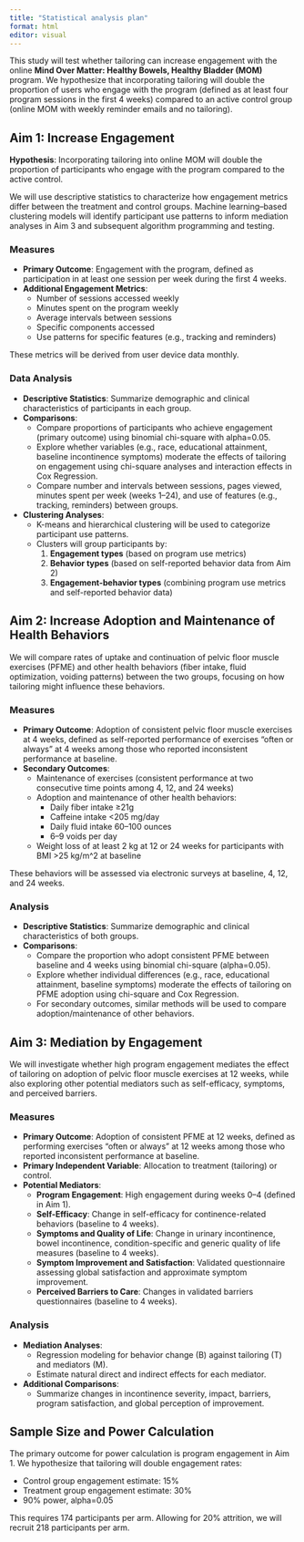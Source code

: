 ```yaml
---
title: "Statistical analysis plan"
format: html
editor: visual
---
```


This study will test whether tailoring can increase engagement with the online **Mind Over Matter: Healthy Bowels, Healthy Bladder (MOM)** program. We hypothesize that incorporating tailoring will double the proportion of users who engage with the program (defined as at least four program sessions in the first 4 weeks) compared to an active control group (online MOM with weekly reminder emails and no tailoring).

## Aim 1: Increase Engagement

**Hypothesis**: Incorporating tailoring into online MOM will double the proportion of participants who engage with the program compared to the active control.

We will use descriptive statistics to characterize how engagement metrics differ between the treatment and control groups. Machine learning–based clustering models will identify participant use patterns to inform mediation analyses in Aim 3 and subsequent algorithm programming and testing.

### Measures

-   **Primary Outcome**: Engagement with the program, defined as participation in at least one session per week during the first 4 weeks.
-   **Additional Engagement Metrics**:
    -   Number of sessions accessed weekly\
    -   Minutes spent on the program weekly\
    -   Average intervals between sessions\
    -   Specific components accessed\
    -   Use patterns for specific features (e.g., tracking and reminders)

These metrics will be derived from user device data monthly.

### Data Analysis

-   **Descriptive Statistics**: Summarize demographic and clinical characteristics of participants in each group.\
-   **Comparisons**:
    -   Compare proportions of participants who achieve engagement (primary outcome) using binomial chi-square with alpha=0.05.\
    -   Explore whether variables (e.g., race, educational attainment, baseline incontinence symptoms) moderate the effects of tailoring on engagement using chi-square analyses and interaction effects in Cox Regression.\
    -   Compare number and intervals between sessions, pages viewed, minutes spent per week (weeks 1–24), and use of features (e.g., tracking, reminders) between groups.
-   **Clustering Analyses**:
    -   K-means and hierarchical clustering will be used to categorize participant use patterns.\
    -   Clusters will group participants by:
        1.  **Engagement types** (based on program use metrics)\
        2.  **Behavior types** (based on self-reported behavior data from Aim 2)\
        3.  **Engagement-behavior types** (combining program use metrics and self-reported behavior data)

## Aim 2: Increase Adoption and Maintenance of Health Behaviors

We will compare rates of uptake and continuation of pelvic floor muscle exercises (PFME) and other health behaviors (fiber intake, fluid optimization, voiding patterns) between the two groups, focusing on how tailoring might influence these behaviors.

### Measures

-   **Primary Outcome**: Adoption of consistent pelvic floor muscle exercises at 4 weeks, defined as self-reported performance of exercises “often or always” at 4 weeks among those who reported inconsistent performance at baseline.\
-   **Secondary Outcomes**:
    -   Maintenance of exercises (consistent performance at two consecutive time points among 4, 12, and 24 weeks)\
    -   Adoption and maintenance of other health behaviors:
        -   Daily fiber intake ≥21g\
        -   Caffeine intake \<205 mg/day\
        -   Daily fluid intake 60–100 ounces\
        -   6–9 voids per day\
    -   Weight loss of at least 2 kg at 12 or 24 weeks for participants with BMI \>25 kg/m\^2 at baseline

These behaviors will be assessed via electronic surveys at baseline, 4, 12, and 24 weeks.

### Analysis

-   **Descriptive Statistics**: Summarize demographic and clinical characteristics of both groups.\
-   **Comparisons**:
    -   Compare the proportion who adopt consistent PFME between baseline and 4 weeks using binomial chi-square (alpha=0.05).\
    -   Explore whether individual differences (e.g., race, educational attainment, baseline symptoms) moderate the effects of tailoring on PFME adoption using chi-square and Cox Regression.\
    -   For secondary outcomes, similar methods will be used to compare adoption/maintenance of other behaviors.

## Aim 3: Mediation by Engagement

We will investigate whether high program engagement mediates the effect of tailoring on adoption of pelvic floor muscle exercises at 12 weeks, while also exploring other potential mediators such as self-efficacy, symptoms, and perceived barriers.

### Measures

-   **Primary Outcome**: Adoption of consistent PFME at 12 weeks, defined as performing exercises “often or always” at 12 weeks among those who reported inconsistent performance at baseline.\
-   **Primary Independent Variable**: Allocation to treatment (tailoring) or control.\
-   **Potential Mediators**:
    -   **Program Engagement**: High engagement during weeks 0–4 (defined in Aim 1).\
    -   **Self-Efficacy**: Change in self-efficacy for continence-related behaviors (baseline to 4 weeks).\
    -   **Symptoms and Quality of Life**: Change in urinary incontinence, bowel incontinence, condition-specific and generic quality of life measures (baseline to 4 weeks).\
    -   **Symptom Improvement and Satisfaction**: Validated questionnaire assessing global satisfaction and approximate symptom improvement.\
    -   **Perceived Barriers to Care**: Changes in validated barriers questionnaires (baseline to 4 weeks).

### Analysis

-   **Mediation Analyses**:
    -   Regression modeling for behavior change (B) against tailoring (T) and mediators (M).\
    -   Estimate natural direct and indirect effects for each mediator.\
-   **Additional Comparisons**:
    -   Summarize changes in incontinence severity, impact, barriers, program satisfaction, and global perception of improvement.

## Sample Size and Power Calculation

The primary outcome for power calculation is program engagement in Aim 1. We hypothesize that tailoring will double engagement rates:

-   Control group engagement estimate: 15%\
-   Treatment group engagement estimate: 30%\
-   90% power, alpha=0.05

This requires 174 participants per arm. Allowing for 20% attrition, we will recruit 218 participants per arm.

